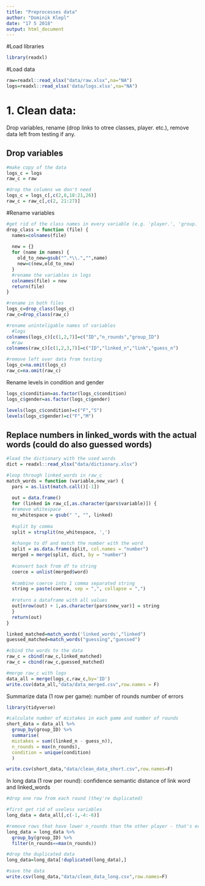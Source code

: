 ```yaml
---
title: "Preprocesses data"
author: "Dominik Klepl"
date: "17 5 2018"
output: html_document
---
```


#Load libraries
```r
library(readxl)
```

#Load data
```r
raw=readxl::read_xlsx("data/raw.xlsx",na="NA")
logs=readxl::read_xlsx('data/logs.xlsx',na="NA")
```

# 1. Clean data: 
Drop variables, rename (drop links to otree classes, player. etc.), remove data left from testing if any.

## Drop variables
```r
#make copy of the data
logs_c = logs
raw_c = raw

#drop the columns we don't need
logs_c = logs_c[,c(2,8,18:21,26)]
raw_c = raw_c[,c(2, 21:27)]
```

#Rename variables
```r
#get rid of the class names in every variable (e.g. 'player.', 'group.')
drop_class = function (file) {
  names=colnames(file)
  
  new = {}
  for (name in names) {
    old_to_new=gsub("^.*\\.","",name)
    new=c(new,old_to_new)
  }
  #rename the variables in logs
  colnames(file) = new
  return(file)
}

#rename in both files
logs_c=drop_class(logs_c)
raw_c=drop_class(raw_c)

#rename uninteligable names of variables
  #logs
colnames(logs_c)[c(1,2,7)]=c("ID","n_rounds","group_ID")
  #raw
colnames(raw_c)[c(1,2,3,7)]=c("ID","linked_n","link","guess_n")

#remove left over data from testing
logs_c=na.omit(logs_c)
raw_c=na.omit(raw_c)
```


Rename levels in condition and gender
```r
logs_c$condition=as.factor(logs_c$condition)
logs_c$gender=as.factor(logs_c$gender)

levels(logs_c$condition)=c("F","S")
levels(logs_c$gender)=c("F","M")
```

## Replace numbers in linked_words with the actual words (could do also guessed words)
```r
#load the dictionary with the used words
dict = readxl::read_xlsx("data/dictionary.xlsx")

#loop through linked_words in raw_c
match_words = function (variable,new_var) {
  pars = as.list(match.call()[-1])
  
  out = data.frame()
  for (linked in raw_c[,as.character(pars$variable)]) {
  #remove whitespace
  no_whitespace = gsub(" ", "", linked)
  
  #split by comma
  split = strsplit(no_whitespace, ',')
  
  #change to df and match the number with the word
  split = as.data.frame(split, col.names = "number")
  merged = merge(split, dict, by = "number")
  
  #convert back from df to string
  coerce = unlist(merged$word)
  
  #combine coerce into 1 comma separated string
  string = paste(coerce, sep = ",", collapse = ",")
  
  #return a dataframe with all values
  out[nrow(out) + 1,as.character(pars$new_var)] = string
  }
  return(out)
}

linked_matched=match_words('linked_words',"linked")
guessed_matched=match_words("guessing","guessed")

#cbind the words to the data
raw_c = cbind(raw_c,linked_matched)
raw_c = cbind(raw_c,guessed_matched)

#merge raw_c with logs
data_all = merge(logs_c,raw_c,by='ID')
write.csv(data_all,"data/data_merged.csv",row.names = F)
```


Summarize data (1 row per game):
  number of rounds
  number of errors
```r
library(tidyverse)

#calculate number of mistakes in each game and number of rounds
short_data = data_all %>%
  group_by(group_ID) %>%
  summarise(
  mistakes = sum((linked_n - guess_n)),
  n_rounds = max(n_rounds),
  condition = unique(condition)
  )

write.csv(short_data,"data/clean_data_short.csv",row.names=F)
```

In long data (1 row per round):
  confidence
  semantic distance of link word and linked_words
  
```r
#drop one row from each round (they're duplicated)

#first get rid of useless variables
long_data = data_all[,c(-1,-4:-6)]

#remove rows that have lower n_rounds than the other player - that's error from the script
long_data = long_data %>%
  group_by(group_ID) %>%
  filter(n_rounds==max(n_rounds))

#drop the duplicated data
long_data=long_data[!duplicated(long_data),]

#save the data
write.csv(long_data,"data/clean_data_long.csv",row.names=F)
```

